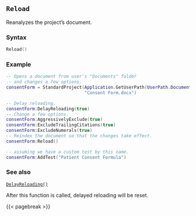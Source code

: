 ## `Reload` {#standard-reload}

Reanalyzes the project's document.

### Syntax {-}

``` .lua
Reload()
```

### Example\index{Examples!adding tests} {-}

``` .lua
-- Opens a document from user's "Documents" folder
-- and changes a few options.
consentForm = StandardProject(Application.GetUserPath(UserPath.Documents) ..
                              "Consent Form.docx")

-- Delay reloading.
consentForm:DelayReloading(true)
-- Change a few options.
consentForm:AggressivelyExclude(true)
consentForm:ExcludeTrailingCitations(true)
consentForm:ExcludeNumerals(true)
-- Reindex the document so that the changes take effect.
consentForm:Reload()

-- assuming we have a custom test by this name.
consentForm:AddTest("Patient Consent Formula")
```

### See also {-}

[`DelayReloading()`](#standard-delayreloading)

::: {.callout-note}
After this function is called, delayed reloading will be reset.
:::

{{< pagebreak >}}
